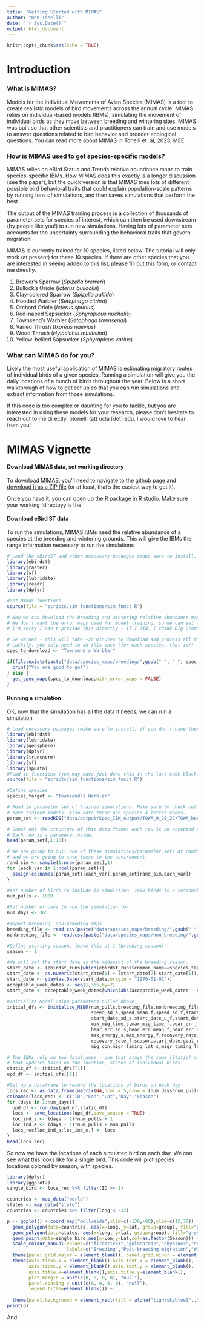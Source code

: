 ```yaml
---
title: "Getting Started with MIMAS"
author: "Ben Tonelli"
date: "`r Sys.Date()`"
output: html_document
---
```


```r
knitr::opts_chunk$set(echo = TRUE)
```
# Introduction

### What is MIMAS?

Models for the Individual Movements of Avian Species (MIMAS) is a tool to create realistic models of bird movements across the annual cycle. MIMAS relies on individual-based models (IBMs), simulating the movement of individual birds as they move between breeding and wintering sites. MIMAS was built so that other scientists and practitioners can train and use models to answer questions related to bird behavior and broader ecological questions. You can read more about MIMAS in Tonelli et. al, 2023, MEE.

### How is MIMAS used to get species-specific models?

MIMAS relies on eBird Status and Trends relative abundance maps to train species-specific IBMs. How MIMAS does this  exactly is a longer discussion (see the paper), but the quick version is that MIMAS tries lots of different possible bird behavioral traits that could explain population-scale patterns by running tons of simulations, and then saves simulations that perform the best.

The output of the MIMAS training process is a collection of thousands of parameter sets for species of interest, which can then be used downstream (by people like you!) to run new simulations. Having lots of parameter sets accounts for the uncertainty surrounding the behavioral traits that govern migration.

MIMAS is currently trained for 10 species, listed below. The tutorial will only work (at present) for these 10 species. If there are other species that you are interested in seeing added to this list, please fill out this [form](https://forms.gle/V9bMdBqH7tpCkk8fA), or contact me directly. 

1. Brewer's Sparrow (*Spizella breweri*)
2. Bullock's Oriole (*Icterus bullockii*)
3. Clay-colored Sparrow (*Spizella pallida*)
4. Hooded Warbler (*Setophaga citrina*)
5. Orchard Oriole (*Icterus spurius*)
6. Red-naped Sapsucker (*Sphyrapicus nuchalis*)
7. Townsend's Warbler (*Setophaga townsendi*)
8. Varied Thrush (*Ixoreus naevius*)
9. Wood Thrush (*Hylocichla mustelina*)
10. Yellow-bellied Sapsucker (*Sphyrapicus varius*)

### What can MIMAS do for you?

Likely the most useful application of MIMAS is estimating migratory routes of individual birds of a given species. Running a simulation will give you the daily locations of a bunch of birds throughout the year. Below is a short walkthrough of how to get set up so that you can run simulations and extract information from those simulations.

If this code is too complex or daunting for you to tackle, but you are interested in using these models for your research, please don't hesitate to reach out to me directly: btonelli (at) ucla [dot] edu. I would love to hear from you!

# MIMAS Vignette
#### Download MIMAS data, set working directory

To download MIMAS, you'll need to navigate to the [github page](https://github.com/bentonelli/MIMAS) and [download it as a ZIP file](https://docs.github.com/en/repositories/working-with-files/using-files/downloading-source-code-archives) (or at least, that's the easiest way to get it). 

Once you have it, you can open up the R package in R studio. Make sure your working fdirectoyy is the 


#### Download eBird ST data

To run the simulations, MIMAS IBMs need the relative abundance of a species at the breeding and wintering grounds. This will give the IBMs the range information necessary to run the simulations
```r
# Load the eBirdST and other necessary packages (make sure to install, if you don't have these already)
library(ebirdst) 
library(raster)
library(sf)
library(lubridate)
library(readr)
library(dplyr)

#Get MIMAS functions
source(file = "scripts/sim_functions/sim_funct.R")

# Now we can download the breeding and wintering relative abundance maps for a particular species of interest from eBird
# We don't want the error maps used for model training, so we can set the "with_error_maps" function to FALSE 
# I'm sorry I can't provide this directly - if I did, I think Big Brother (Cornell Lab of Ornithology) would sue.

# Be warned - this will take ~20 minutes to download and process all the data.
# Luckily, you only need to do this once (for each species, that is!)
spec_to_download <- "Townsend's Warbler"

if(file.exists(paste("data/species_maps/breeding/",gsub(" ", "_", spec_to_download),"_breeding_all",sep="",".csv"))){
  print("You are good to go!")
} else {
  get_spec_maps(spec_to_download,with_error_maps = FALSE)
}
```

#### Running a simulation

OK, now that the simulation has all the data it needs, we can run a simulation
```r
# Load necessary packages (make sure to install, if you don't have these already)
library(ebirdst)
library(lubridate)
library(geosphere)
library(dplyr)
library(truncnorm)
library(sf)
library(spData)
#Read in functions (you may have just done this in the last code block)
source(file = "scripts/sim_functions/sim_funct.R")

#Define species
species_target <- "Townsend's Warbler"

# Read in parameter set of trained simulations. Make sure to check out which species
# have trained models. Also note these use species 4-letter codes.
param_set <- readRDS("data/output/Spec_IBM_output/TOWA_9_20_22/TOWA_best.rds")

# Check out the structure of this data frame: each row is an accepted simulation
# Each row is a parameter value.
head(param_set[,1:10])

# We are going to pull one of these simulations/parameter sets at random to use,
# and we are going to save these to the environment
rand_sim <- sample(1:nrow(param_set),1)
for (each_var in 1:ncol(param_set)){
  assign(colnames(param_set)[each_var],param_set[rand_sim,each_var])
}

#Set number of birds to include in simulation, 1000 birds is a reasonable starting point
num_pulls <- 1000

#Set number of days to run the simulation for.
num_days <- 365

#Import breeding, non-breeding maps
breeding_file <- read.csv(paste("data/species_maps/breeding/",gsub(" ","_",species_target),"_breeding_all.csv",sep=""))
nonbreeding_file <- read.csv(paste("data/species_maps/non_breeding/",gsub(" ","_",species_target),"_non_breeding_all.csv",sep=""))

#Define starting season, leave this at 1 (breeding season)
season <- 1

#We will set the start date as the midpoint of the breeding season.
start_date <- (ebirdst_runs[which(ebirdst_runs$common_name==species_target),7:8])
start_date <- as.numeric(start_date[1] + (start_date[2]-start_date[1])/2)
start_date <- yday(as.Date(start_date,origin = "1970-01-01"))
acceptable_week_dates <- seq(1,365,by=7)
start_date <- acceptable_week_dates[which(abs(acceptable_week_dates - start_date) == min(abs(acceptable_week_dates - start_date)))]

#Initialize model using parameters pulled above
initial_dfs <- initialize_MIBM(num_pulls,breeding_file,nonbreeding_file,speed_mean_s,
                               speed_sd_s,speed_mean_f,speed_sd_f,start_date_u_s,
                               start_date_sd_s,start_date_u_f,start_date_sd_f,
                               max_mig_time_s,max_mig_time_f,bear_err_mean_s,
                               bear_err_sd_s,bear_err_mean_f,bear_err_sd_f,
                               max_energy_s,max_energy_f,recovery_rate_s,
                               recovery_rate_f,season,start_date,goal_radius,
                               mig_con,migr_timing_lat_s,migr_timing_lat_f)

# The IBMs rely on two dataframes - one that stays the same (Static) and the other
# that updates based on the location, status of individual birds
static_df <- initial_dfs[[1]]
upd_df <- initial_dfs[[2]]

#Set up a dataframe to record the locations of birds on each day
locs_rec <- as.data.frame(matrix(NA,ncol = 5,nrow = (num_days*num_pulls)))
colnames(locs_rec) <- c("ID","Lon","Lat","Day","Season")
for (days in 1:num_days){
  upd_df <- run_day(upd_df,static_df)
  locs <- save_locations(upd_df,save_season = TRUE)
  loc_ind_s <- (days - 1)*num_pulls + 1 
  loc_ind_e <- (days - 1)*num_pulls + num_pulls 
  locs_rec[loc_ind_s:loc_ind_e,] <- locs
}
head(locs_rec)
```

So now we have the locations of each simulated bird on each day. We can see what this looks like for a single bird. This code will plot species locations colored by season, with species.
```r
library(dplyr)
library(ggplot2)
single_bird <- locs_rec %>% filter(ID == 1)

countries <- map_data("world")
states <- map_data("state")
countries <- countries %>% filter(long < -32)

p <- ggplot() + coord_map("mollweide",xlim=c(-130,-80),ylim=c(15,70)) +
  geom_polygon(data=countries, aes(x=long, y=lat, group=group), fill="grey90", color="darkgrey") +
  geom_polygon(data=states, aes(x=long, y=lat, group=group), fill="grey90", color="darkgrey") +
  geom_point(data=single_bird,aes(x=Lon,y=Lat,col=as.factor(Season))) +
  scale_colour_manual(values=c("firebrick3","goldenrod2","skyblue3","seagreen"),
                      labels=c("Breeding","Post-breeding migration","Wintering","Pre-breeding migration")) +
  theme(panel.grid.major = element_blank(), panel.grid.minor = element_blank()) +
  theme(axis.ticks.x = element_blank(),axis.text.x = element_blank(),
        axis.ticks.y = element_blank(),axis.text.y = element_blank(),
        axis.title.x=element_blank(),axis.title.y=element_blank(),
        plot.margin = unit(c(0, 0, 0, 0), "null"),
        panel.spacing = unit(c(0, 0, 0, 0), "null"),
        legend.title=element_blank()) +
  
  theme(panel.background = element_rect(fill = alpha("lightskyblue2",.5)))
print(p)
```

And
